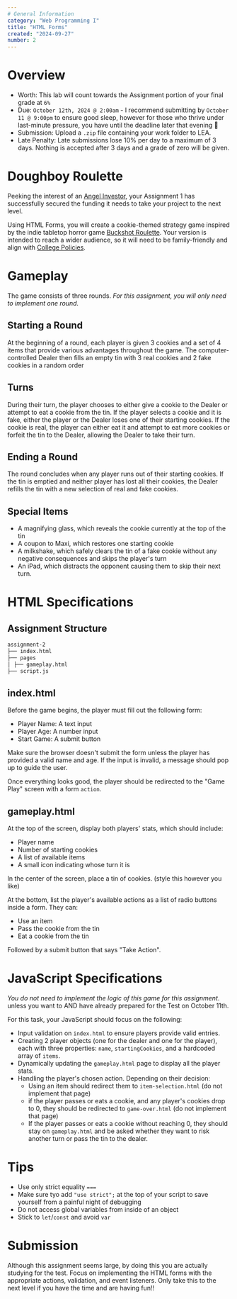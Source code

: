```yaml
---
# General Information
category: "Web Programming I"
title: "HTML Forms"
created: "2024-09-27"
number: 2
---
```


# Overview

- Worth: This lab will count towards the Assignment portion of your final grade at `6%`
- Due: `October 12th, 2024 @ 2:00am` - I recommend submitting by `October 11 @ 9:00pm` to ensure good sleep, however for those who thrive under last-minute pressure, you have until the deadline later that evening 👀
- Submission: Upload a `.zip` file containing your work folder to LEA.
- Late Penalty: Late submissions lose 10% per day to a maximum of 3 days. Nothing is accepted after 3 days and a grade of zero will be given.

# Doughboy Roulette

Peeking the interest of an [Angel Investor](https://en.wikipedia.org/wiki/Angel_investor), your Assignment 1 has successfully secured the funding it needs to take your project to the next level.

Using HTML Forms, you will create a cookie-themed strategy game inspired by the indie tabletop horror game [Buckshot Roulette](https://en.wikipedia.org/wiki/Buckshot_Roulette). Your version is intended to reach a wider audience, so it will need to be family-friendly and align with [College Policies](https://johnabbott.qc.ca/the-college/official-documents/).

# Gameplay

The game consists of three rounds. _For this assignment, you will only need to implement one round._

## Starting a Round

At the beginning of a round, each player is given 3 cookies and a set of 4 items that provide various advantages throughout the game. The computer-controlled Dealer then fills an empty tin with 3 real cookies and 2 fake cookies in a random order

## Turns

During their turn, the player chooses to either give a cookie to the Dealer or attempt to eat a cookie from the tin. If the player selects a cookie and it is fake, either the player or the Dealer loses one of their starting cookies. If the cookie is real, the player can either eat it and attempt to eat more cookies or forfeit the tin to the Dealer, allowing the Dealer to take their turn.

## Ending a Round

The round concludes when any player runs out of their starting cookies. If the tin is emptied and neither player has lost all their cookies, the Dealer refills the tin with a new selection of real and fake cookies.

## Special Items

- A magnifying glass, which reveals the cookie currently at the top of the tin
- A coupon to Maxi, which restores one starting cookie
- A milkshake, which safely clears the tin of a fake cookie without any negative consequences and skips the player's turn
- An iPad, which distracts the opponent causing them to skip their next turn.

# HTML Specifications

## Assignment Structure

```md
assignment-2
├── index.html
├── pages
│ ├── gameplay.html
├── script.js
```

## index.html

Before the game begins, the player must fill out the following form:

- Player Name: A text input
- Player Age: A number input
- Start Game: A submit button

Make sure the browser doesn't submit the form unless the player has provided a valid name and age. If the input is invalid, a message should pop up to guide the user.

Once everything looks good, the player should be redirected to the "Game Play" screen with a form `action`.

## gameplay.html

At the top of the screen, display both players' stats, which should include:

- Player name
- Number of starting cookies
- A list of available items
- A small icon indicating whose turn it is

In the center of the screen, place a tin of cookies. (style this however you like)

At the bottom, list the player's available actions as a list of radio buttons inside a form. They can:

- Use an item
- Pass the cookie from the tin
- Eat a cookie from the tin

Followed by a submit button that says "Take Action".

# JavaScript Specifications

_You do not need to implement the logic of this game for this assignment_. unless you want to AND have already prepared for the Test on October 11th.

For this task, your JavaScript should focus on the following:

- Input validation on `index.html` to ensure players provide valid entries.
- Creating 2 player objects (one for the dealer and one for the player), each with three properties: `name`, `startingCookies`, and a hardcoded array of `items`.
- Dynamically updating the `gameplay.html` page to display all the player stats.
- Handling the player's chosen action. Depending on their decision:
  - Using an item should redirect them to `item-selection.html` (do not implement that page)
  - if the player passes or eats a cookie, and any player's cookies drop to 0, they should be redirected to `game-over.html` (do not implement that page)
  - If the player passes or eats a cookie without reaching 0, they should stay on `gameplay.html` and be asked whether they want to risk another turn or pass the tin to the dealer.

# Tips

- Use only strict equality `===`
- Make sure tyo add `"use strict";` at the top of your script to save yourself from a painful night of debugging
- Do not access global variables from inside of an object
- Stick to `let`/`const` and avoid `var`

# Submission

Although this assignment seems large, by doing this you are actually studying for the test. Focus on implementing the HTML forms with the appropriate actions, validation, and event listeners. Only take this to the next level if you have the time and are having fun!!
